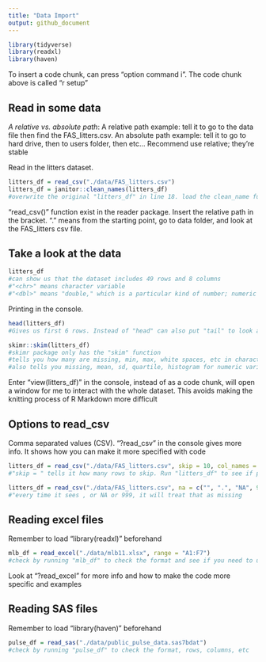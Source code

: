 ```yaml
---
title: "Data Import"
output: github_document
---
```


```r
library(tidyverse)
library(readxl)
library(haven)
```

To insert a code chunk, can press "option command i". The code chunk above is called "r setup"

## Read in some data
*A relative vs. absolute path*: A relative path example: tell it to go to the data file then find the FAS_litters.csv. An absolute path example: tell it to go to hard drive, then to users folder, then etc... Recommend use relative; they're stable

Read in the litters dataset.
```r
litters_df = read_csv("./data/FAS_litters.csv")
litters_df = janitor::clean_names(litters_df)
#overwrite the original "litters_df" in line 18. load the clean_name function which is in the janitor package. Can load janitor package with tidyverse above but we only want the clean_name function so we write it with the ::. Running it basically changes the variable names (ex. "GD of Birth" to "gd_of_birth") in snake case.
```
"read_csv()" function exist in the reader package. Insert the relative path in the bracket. "." means from the starting point, go to data folder, and look at the FAS_litters csv file.

## Take a look at the data

```r
litters_df
#can show us that the dataset includes 49 rows and 8 columns
#"<chr>" means character variable
#"<dbl>" means "double," which is a particular kind of number; numeric variable
```

Printing in the console.
```r
head(litters_df)
#Gives us first 6 rows. Instead of "head" can also put "tail" to look at the last few rows.
```

```r
skimr::skim(litters_df)
#skimr package only has the "skim" function
#tells you how many are missing, min, max, white spaces, etc in character variables
#also tells you missing, mean, sd, quartile, histogram for numeric variables
```

Enter "view(litters_df)" in the console, instead of as a code chunk, will open a window for me to interact with the whole dataset. This avoids making the knitting process of R Markdown more difficult

## Options to read_csv
Comma separated values (CSV). 
"?read_csv" in the console gives more info. It shows how you can make it more specified with code

```r
litters_df = read_csv("./data/FAS_litters.csv", skip = 10, col_names = FALSE)
#"skip = " tells it how many rows to skip. Run "litters_df" to see if properly skipped. Add "col_names = FALSE" if skipping it messed up the top row.
```

```r
litters_df = read_csv("./data/FAS_litters.csv", na = c("", ".", "NA", 999))
#"every time it sees , or NA or 999, it will treat that as missing 
```

## Reading excel files

Remember to load "library(readxl)" beforehand
```r
mlb_df = read_excel("./data/mlb11.xlsx", range = "A1:F7")
#check by running "mlb_df" to check the format and see if you need to use janitor/clean_names to clean anything. Can also view the dataset by running "view(mlb_df)" in console.
```
Look at "?read_excel" for more info and how to make the code more specific and examples

## Reading SAS files

Remember to load "library(haven)" beforehand
```r
pulse_df = read_sas("./data/public_pulse_data.sas7bdat")
#check by running "pulse_df" to check the format, rows, columns, etc
```

